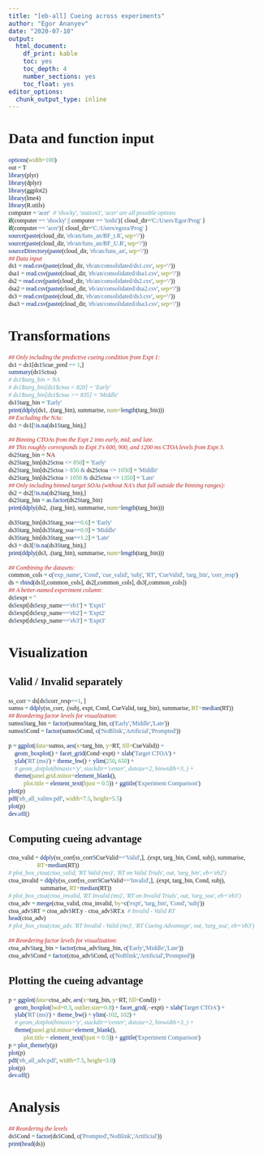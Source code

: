 ```yaml
---
title: "[eb-all] Cueing across experiments"
author: "Egor Ananyev"
date: "2020-07-10"
output:
  html_document: 
    df_print: kable
    toc: yes
    toc_depth: 4
    number_sections: yes
    toc_float: yes
editor_options: 
  chunk_output_type: inline
---
```


<style type="text/css">
body, td{
  font-family: Cambria;
}
code.r{
  font-family: Inconsolata;
}
</style>


# Data and function input

```r
options(width=100)
out = T
library(plyr)
library(dplyr)
library(ggplot2)
library(lme4)
library(R.utils)
computer = 'acer'  # 'shocky', 'station3', 'acer' are all possible options
if(computer == 'shocky' || computer == 'toshi'){ cloud_dir='C:/Users/Egor/Prog' }
if(computer == 'acer'){ cloud_dir='C:/Users/egora/Prog' }
source(paste(cloud_dir, 'eb/an/funs_an/BF_t.R', sep='/'))
source(paste(cloud_dir, 'eb/an/funs_an/BF_U.R', sep='/'))
sourceDirectory(paste(cloud_dir, 'eb/an/funs_an', sep='/'))
## Data input
ds1 = read.csv(paste(cloud_dir, 'eb/an/consolidated/ds1.csv', sep='/'))
dsa1 = read.csv(paste(cloud_dir, 'eb/an/consolidated/dsa1.csv', sep='/'))
ds2 = read.csv(paste(cloud_dir, 'eb/an/consolidated/ds2.csv', sep='/'))
dsa2 = read.csv(paste(cloud_dir, 'eb/an/consolidated/dsa2.csv', sep='/'))
ds3 = read.csv(paste(cloud_dir, 'eb/an/consolidated/ds3.csv', sep='/'))
dsa3 = read.csv(paste(cloud_dir, 'eb/an/consolidated/dsa3.csv', sep='/'))
```


# Transformations

```r
## Only including the predictive cueing condition from Expt 1:
ds1 = ds1[ds1$cue_pred == 1,]
summary(ds1$ctoa)
# ds1$targ_bin = NA
# ds1$targ_bin[ds1$ctoa < 820] = 'Early'
# ds1$targ_bin[ds1$ctoa >= 835] = 'Middle'
ds1$targ_bin = 'Early'
print(ddply(ds1, .(targ_bin), summarise, num=length(targ_bin)))
## Excluding the NAs:
ds1 = ds1[!is.na(ds1$targ_bin),]
```

```r
## Binning CTOAs from the Expt 2 into early, mid, and late.
## This roughly corresponds to Expt 3's 600, 900, and 1200 ms CTOA levels from Expt 3.
ds2$targ_bin = NA
ds2$targ_bin[ds2$ctoa <= 850] = 'Early'
ds2$targ_bin[ds2$ctoa > 850 & ds2$ctoa <= 1050] = 'Middle'
ds2$targ_bin[ds2$ctoa > 1050 & ds2$ctoa <= 1350] = 'Late'
## Only including binned target SOAs (without NA's that fall outside the binning ranges):
ds2 = ds2[!is.na(ds2$targ_bin),]
ds2$targ_bin = as.factor(ds2$targ_bin)
print(ddply(ds2, .(targ_bin), summarise, num=length(targ_bin)))
```

```r
ds3$targ_bin[ds3$targ_soa==0.6] = 'Early'
ds3$targ_bin[ds3$targ_soa==0.9] = 'Middle'
ds3$targ_bin[ds3$targ_soa==1.2] = 'Late'
ds3 = ds3[!is.na(ds3$targ_bin),]
print(ddply(ds3, .(targ_bin), summarise, num=length(targ_bin)))
```

```r
## Combining the datasets:
common_cols = c('exp_name', 'Cond', 'cue_valid', 'subj', 'RT', 'CueValid', 'targ_bin', 'corr_resp')
ds = rbind(ds1[,common_cols], ds2[,common_cols], ds3[,common_cols])
## A better-named experiment column:
ds$expt = ''
ds$expt[ds$exp_name=='eb1'] = 'Expt1'
ds$expt[ds$exp_name=='eb2'] = 'Expt2'
ds$expt[ds$exp_name=='eb3'] = 'Expt3'
```


# Visualization


## Valid / Invalid separately

```r
ss_corr = ds[ds$corr_resp==1, ]
sumss = ddply(ss_corr, .(subj, expt, Cond, CueValid, targ_bin), summarise, RT=median(RT))
## Reordering factor levels for visualization:
sumss$targ_bin = factor(sumss$targ_bin, c('Early','Middle','Late'))
sumss$Cond = factor(sumss$Cond, c('NoBlink','Artificial','Prompted'))
```

```r
p = ggplot(data=sumss, aes(x=targ_bin, y=RT, fill=CueValid)) + 
    geom_boxplot() + facet_grid(Cond~expt) + xlab('Target CTOA') + 
    ylab('RT (ms)') + theme_bw() + ylim(250, 650) +
    # geom_dotplot(binaxis='y', stackdir='center', dotsize=2, binwidth=3, ) + 
    theme(panel.grid.minor=element_blank(), 
          plot.title = element_text(hjust = 0.5)) + ggtitle('Experiment Comparison')
plot(p)
pdf('eb_all_valinv.pdf', width=7.5, height=5.5)
plot(p)
dev.off()
```


## Computing cueing advantage

```r
ctoa_valid = ddply(ss_corr[ss_corr$CueValid=='Valid',], .(expt, targ_bin, Cond, subj), summarise,
                   RT=median(RT))
# plot_box_ctoa(ctoa_valid, 'RT Valid (ms)', 'RT on Valid Trials', out, 'targ_bin', eb='eb2')
ctoa_invalid = ddply(ss_corr[ss_corr$CueValid=='Invalid',], .(expt, targ_bin, Cond, subj), 
                     summarise, RT=median(RT))
# plot_box_ctoa(ctoa_invalid, 'RT Invalid (ms)', 'RT on Invalid Trials', out, 'targ_soa', eb='eb3')
ctoa_adv = merge(ctoa_valid, ctoa_invalid, by=c('expt', 'targ_bin', 'Cond', 'subj'))
ctoa_adv$RT = ctoa_adv$RT.y - ctoa_adv$RT.x  # Invalid - Valid RT
head(ctoa_adv)
# plot_box_ctoa(ctoa_adv, 'RT Invalid - Valid (ms)', 'RT Cueing Advantage', out, 'targ_soa', eb='eb3')
```

```r
## Reordering factor levels for visualization:
ctoa_adv$targ_bin = factor(ctoa_adv$targ_bin, c('Early','Middle','Late'))
ctoa_adv$Cond = factor(ctoa_adv$Cond, c('NoBlink','Artificial','Prompted'))
```


## Plotting the cueing advantage

```r
p = ggplot(data=ctoa_adv, aes(x=targ_bin, y=RT, fill=Cond)) + 
    geom_boxplot(lwd=0.3, outlier.size=0.8) + facet_grid(.~expt) + xlab('Target CTOA') + 
    ylab('RT (ms)') + theme_bw() + ylim(-102, 102) +
    # geom_dotplot(binaxis='y', stackdir='center', dotsize=2, binwidth=3, ) + 
    theme(panel.grid.minor=element_blank(), 
          plot.title = element_text(hjust = 0.5)) + ggtitle('Experiment Comparison')
p = plot_themefy(p)
plot(p)
pdf('eb_all_adv.pdf', width=7.5, height=3.0)
plot(p)
dev.off()
```


# Analysis

```r
## Reordering the levels
ds$Cond = factor(ds$Cond, c('Prompted','NoBlink','Artificial'))
print(head(ds))
```

